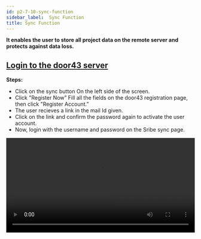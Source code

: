 ```yaml
---
id: p2-7-10-sync-function
sidebar_label:  Sync Function
title: Sync Function
---
```


**It enables the user to store all project data on the remote server and protects against data loss.**

<p><h2><u>Login to the door43 server</u></h2></p>

 
**Steps:**

- Click on the sync button On the left side of the screen.
- Click "Register Now” Fill all the fields on the door43 registration page, then click "Register Account.”
- The user recieves a link in the mail Id given.
- Click on the link and confirm the password again to activate the user account.
- Now, login with the username and password on the Sribe sync page.
<video controls src="/assets/Logintotheserver.mov" width="100%" type="video/mov"/>


<p><h2><u>How to sync a project</u></h2></p>

**Steps:**

- Login to the Scribe Scripture.
- Click on the sync button on the left side of the window. 
- (If you are a new user, log into your door43 account)
- A list of all user projects will appear on the left of the sync window. 
- The right side of the screen will display all projects saved on the door43 remote server.
- Drag and drop a project to the container placed on the right side of the screen.
- On the top of the screen, the user can see the uploading progress bar.
- The project will then be uploaded to the door43 remote server and displayed to the user in the right-hand column of the screen.
<video controls src="/assets/syncaproject.mp4" width="100%" type="video/mp4"/>

<p><h2><u>Sync a project from the project module</u></h2></p>

A project can be directly synced by the user from the project module.

**Steps:**

- Click on the project module Open a project
- Click the sync button
- The uploading progress bar will be displayed at the top.
- (Login to the door43 server if you are not done yet)
<video controls src="/assets/projectsync.mp4" width="100%" type="video/mp4"/>

<p><h2><u>Sync back a project from the door43 remote server </u></h2></p>

The user can able to sync a project from the server to the local system. Make sure that the project file is not in the local system otherwise the project file will get mergerd in to the local system.

**Steps:**   

- Click on the sync button Login to the door43 account on the right side of the column.
- It lists every project on the door 43 server.
- (The project should not be saved)
- Drag and drop a project from the door43 server list into the container on the left side of the screen.
- With this, a project will be synced back from the server.

<video controls src="/assets/syncback.mov" width="100%" type="video/mov"/>

<p><h2><u>Merge a project from the door43 remote server</u></h2></p>


**Steps:**

- Click on the sync button Login to the door43 account.
- It displays all the projects in the door 43 server at the right side of the column.
- Drag and drop a project from the door43 server list into the container on the left side of the screen.
- The progress bar will appear.
- (You can undo the merging process by clicking the undo button before counting down to an end).
- This will merge a project from the server.
<video controls src="/AutographaV2-1-0/merge.mov" width="100%" type="video/mov"/>


<p><h2><u>Creating a backup when merging a project from the server</u></h2></p>

**Steps:**

- Go to the folder “Appdata” in the system setting.
- Open your project backup folder to see your backups.
- To retrieve the previous data, copy and paste the data into the project folder.
 
<video controls src="/AutographaV2-1-0/backups.mov" width="100%" type="video/mov"/>
<p> </p>

*Note:*
 - When we perform a sync merge operation, a backup is added to the backup folder, and the maximum number of backups is currently 5, with the older backups being rolled out from the list.
 - An error for conflicting project data may occur when importing projects back into Autographa. Autographa does not handle it automatically.
 - When the user receives an error message, it must be resolved by the user.
 
